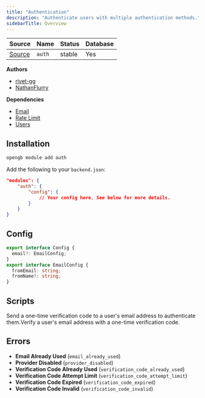 ```yaml
---
title: "Authentication"
description: "Authenticate users with multiple authentication methods."
sidebarTitle: Overview
---
```


| Source                                                                           | Name       | Status     | Database     |
| -------------------------------------------------------------------------------- | ---------- | ---------- | ------------ |
| [Source](https://github.com/rivet-gg/opengb-modules/tree/main/modules/auth) | `auth` | stable | Yes |

**Authors**

- [rivet-gg](https://github.com/rivet-gg)
- [NathanFlurry](https://github.com/NathanFlurry)

**Dependencies**

- [Email](/modules/email/overview)
- [Rate Limit](/modules/rate_limit/overview)
- [Users](/modules/users/overview)

## Installation

<Tabs>

<Tab title="CLI">

```sh CLI
opengb module add auth
```

</Tab>

<Tab title="backend.json">

Add the following to your `backend.json`:

```json backend.json
"modules": {
	"auth": {
		"config": {
			// Your config here. See below for more details.
		}
	}
}

```
</Tab>

</Tabs>

## Config

		
```typescript
export interface Config {
  email?: EmailConfig;
}
export interface EmailConfig {
  fromEmail: string;
  fromName?: string;
}
```


## Scripts

<CardGroup><Card title="Authenticate Email Passwordless" href="/modules/auth/scripts/auth_email_passwordless">Send a one-time verification code to a user's email address to authenticate them.</Card><Card title="Verify Email Passwordless" href="/modules/auth/scripts/verify_email_passwordless">Verify a user's email address with a one-time verification code.</Card></CardGroup>

## Errors

- **Email Already Used** (`email_already_used`) 
- **Provider Disabled** (`provider_disabled`) 
- **Verification Code Already Used** (`verification_code_already_used`) 
- **Verification Code Attempt Limit** (`verification_code_attempt_limit`) 
- **Verification Code Expired** (`verification_code_expired`) 
- **Verification Code Invalid** (`verification_code_invalid`) 
